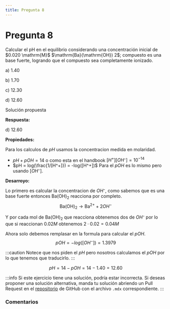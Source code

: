 ```yaml
---
title: Pregunta 8
---
```



# Pregunta 8

<div className="exercise">
Calcular el pH en el equilibrio considerando una concentración inicial de $0.020 \mathrm{M}$ $\mathrm{Ba}(\mathrm{OH}) 2$; compuesto es una base fuerte, logrando que el compuesto sea completamente ionizado.

a) $1.40$

b) $1.70$

c) $12.30$

d) $12.60$
</div>

<MDXDetails>
<summary>Solución propuesta</summary>

<div className="exercise">

**Respuesta:**

d) $12.60$

**Propiedades:**

Para los calculos de $pH$ usamos la concentracion medida en molaridad.

- $pH + pOH = 14$ o como esta en el handbook $[H^+][OH⁻] = 10^{-14}$
- $pH = log(\frac{1/[H^+]}) = -log([H^+])$ Para el $pOH$ es lo mismo pero usando $[OH⁻]$.

**Desarroyo:**

Lo primero es calcular la concentracion de $OH⁻$, como sabemos que es una base fuerte entonces $\mathrm{Ba}(\mathrm{OH})_2$ reacciona por completo.
$$
\mathrm{Ba}(\mathrm{OH})_2 \rightarrow \mathrm{Ba}^{2+} + 2OH^-
$$

Y por cada mol de $\mathrm{Ba}(\mathrm{OH})_2$ que reacciona obtenemos dos de $OH⁻$ por lo que si reaccionan $0.02M$ obtenemos $2\cdot 0.02 = 0.04M$

Ahora solo debemos remplasar en la formula para calcular el $pOH$.
$$
pOH = -log([OH^-]) = 1.3979
$$

:::caution
Notece que nos piden el $pH$ pero nosotros calculamos el $pOH$ por lo que tenemos que traducirlo.
:::

$$
pH = 14 - pOH = 14 - 1.40 = 12.60
$$



</div>

:::info
Si este ejercicio tiene una solución, podría estar incorrecta. Si deseas proponer una solución alternativa, manda tu solución abriendo
un Pull Request en el [repositorio](https://github.com/crow-rojas/apuntes-fundamentals/pulls) de GitHub con el archivo
`.mdx` correspondiente.
:::

</MDXDetails>

### Comentarios

<Disqus
  url="https://crow-rojas.github.io/apuntes-fundamentals/docs/science/chemistry/exercises/2017-1/p08"
  identifier="docs/science/chemistry/exercises/2017-1/p08"
  title="2017-1 Quimica - Pregunta 08"
/>
